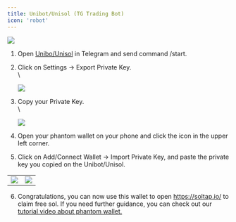 ```yaml
---
title: Unibot/Unisol (TG Trading Bot)
icon: 'robot'
---
```


![](https://2619786285-files.gitbook.io/~/files/v0/b/gitbook-x-prod.appspot.com/o/spaces%2FM0pXZISmirZR5oaAIkSt%2Fuploads%2FsOR8tHAq9CT3GGGPPJj9%2F10.png?alt=media&token=657e7c87-2036-42da-a14f-05b1c6da373f)


1. Open [Unibo/Unisol](https://t.me/UnisolUnibot) in Telegram and send command /start.

2. Click on Settings -> Export Private Key.\
   \\

   ![](https://2619786285-files.gitbook.io/~/files/v0/b/gitbook-x-prod.appspot.com/o/spaces%2FM0pXZISmirZR5oaAIkSt%2Fuploads%2F9EJwWxYonm9fZbFJ3K7V%2Fimage.png?alt=media&token=7726d7f3-b86d-43ce-b798-80b398e81495)


3. Copy your Private Key.\
   \\

   ![](https://2619786285-files.gitbook.io/~/files/v0/b/gitbook-x-prod.appspot.com/o/spaces%2FM0pXZISmirZR5oaAIkSt%2Fuploads%2FA4ChMCC0DT9hQz7Qriz9%2Fimage.png?alt=media&token=3bc4e45f-cacf-41f1-97bb-fa58681cc14e)


4. Open your phantom wallet on your phone and click the icon in the upper left corner.

5. Click on Add/Connect Wallet -> Import Private Key, and paste the private key you copied on the Unibot/Unisol.

|  |  |
| --- | --- |
| ![](https://2619786285-files.gitbook.io/~/files/v0/b/gitbook-x-prod.appspot.com/o/spaces%2FM0pXZISmirZR5oaAIkSt%2Fuploads%2F1LDojxQ4Mhx51BLLIUOc%2FPhantom.png?alt=media&token=b4408396-4169-4f62-aa7b-17f139131e95) | ![](https://2619786285-files.gitbook.io/~/files/v0/b/gitbook-x-prod.appspot.com/o/spaces%2FM0pXZISmirZR5oaAIkSt%2Fuploads%2FOeiin174gPTCM3Agb2ga%2FPhantom%202.png?alt=media&token=94c344be-9e2b-453f-b851-467c6335c981) |

6. Congratulations, you can now use this wallet to open <https://soltap.io/> to claim free sol. If you need further guidance, you can check out our [tutorial video about phantom wallet.](https://soltap.gitbook.io/docs/how-to-claim-sol/phantom)
